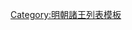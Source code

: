 {{ming|title=明朝益安仁國諸王|ed=益安仁國|head=[[萬曆]]九年（[[1581年]]）封。|
{{ming/title}}
{{ming/list|安仁昭憲王|[[朱常漈]]|朱翊鈏、嫡十子|[[1581年]]—[[1601年]]|萬曆九年封。二十九年薨。}}
{{ming/list|安仁王|[[朱由棅]]|朱常漈、嫡一子|[[1605年]]—[[1644年]]|萬曆二十九年封[[长子 (封号)|長子]]。三十三年襲封。國亡不知所終。}}
}}<noinclude>
[[Category:明朝諸王列表模板]]
</noinclude>